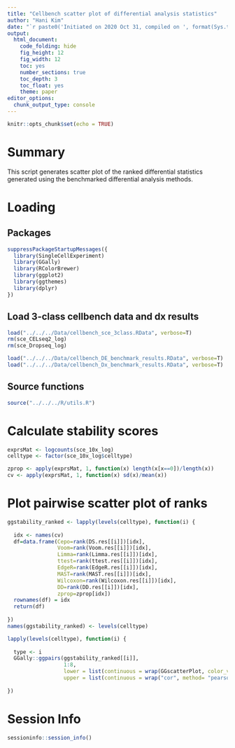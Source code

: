 ```yaml
---
title: "Cellbench scatter plot of differential analysis statistics"
author: "Hani Kim"
date: "`r paste0('Initiated on 2020 Oct 31, compiled on ', format(Sys.time(), '%Y %b %d'))`"
output:
  html_document:
    code_folding: hide
    fig_height: 12
    fig_width: 12
    toc: yes
    number_sections: true
    toc_depth: 3
    toc_float: yes
    theme: paper
editor_options: 
  chunk_output_type: console
---
```


```r
knitr::opts_chunk$set(echo = TRUE)
```

# Summary
This script generates scatter plot of the ranked differential statistics generated using the benchmarked differential analysis methods. 

# Loading 

## Packages
```r
suppressPackageStartupMessages({
  library(SingleCellExperiment)
  library(GGally)
  library(RColorBrewer)
  library(ggplot2)
  library(ggthemes)
  library(dplyr)
})
```

## Load 3-class cellbench data and dx results
```r
load("../../../Data/cellbench_sce_3class.RData", verbose=T)
rm(sce_CELseq2_log)
rm(sce_Dropseq_log)

load("../../../Data/cellbench_DE_benchmark_results.RData", verbose=T)
load("../../../Data/cellbench_Dx_benchmark_results.RData", verbose=T)
```

## Source functions
```r
source("../../../R/utils.R")
```

# Calculate stability scores
```r
exprsMat <- logcounts(sce_10x_log)
celltype <- factor(sce_10x_log$celltype)

zprop <- apply(exprsMat, 1, function(x) length(x[x==0])/length(x))
cv <- apply(exprsMat, 1, function(x) sd(x)/mean(x))
```

# Plot pairwise scatter plot of ranks
```r
ggstability_ranked <- lapply(levels(celltype), function(i) {
  
  idx <- names(cv)
  df=data.frame(Cepo=rank(DS.res[[i]])[idx],
                Voom=rank(Voom.res[[i]])[idx],
                Limma=rank(Limma.res[[i]])[idx],
                ttest=rank(ttest.res[[i]])[idx],
                EdgeR=rank(EdgeR.res[[i]])[idx],
                MAST=rank(MAST.res[[i]])[idx],
                Wilcoxon=rank(Wilcoxon.res[[i]])[idx],
                DD=rank(DD.res[[i]])[idx],
                zprop=zprop[idx])
  rownames(df) = idx
  return(df)
  
})
names(ggstability_ranked) <- levels(celltype)

lapply(levels(celltype), function(i) {
  
  type <- i
  GGally::ggpairs(ggstability_ranked[[i]],
                  1:8,
                  lower = list(continuous = wrap(GGscatterPlot, color_vec=ggstability_ranked[[i]]$zprop)),
                  upper = list(continuous = wrap("cor", method= "pearson"))) %>% ggsave(filename=paste0("../../../Figures/cellbench/cellbench_ggpairs_stability3_", type,".pdf"), width=10, height=10)
  
})
```

# Session Info
```r
sessioninfo::session_info()
```
